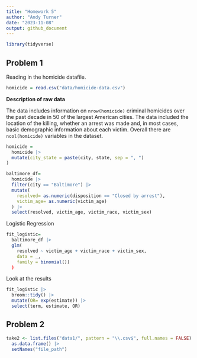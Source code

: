 ```yaml
---
title: "Homework 5"
author: "Andy Turner"
date: "2023-11-08"
output: github_document
---
```


```r
library(tidyverse)
```


## Problem 1 

Reading in the homicide datafile. 
```r
homicide = read.csv("data/homicide-data.csv")
```

**Description of raw data**

The data includes information on `nrow(homicide)` criminal homicides over the past decade in 50 of the largest American cities. The data included the location of the killing, whether an arrest was made and, in most cases, basic demographic information about each victim. Overall there are `ncol(homicide)` variables in the dataset. 

```r
homicide = 
  homicide |> 
  mutate(city_state = paste(city, state, sep = ", ")
)

baltimore_df=
  homicide |> 
  filter(city == "Baltimore") |> 
  mutate(
    resolved= as.numeric(disposition == "Closed by arrest"),
    victim_age= as.numeric(victim_age)
  ) |> 
  select(resolved, victim_age, victim_race, victim_sex)

```

Logistic Regression

```r
fit_logistic=
  baltimore_df |> 
  glm(
    resolved ~ victim_age + victim_race + victim_sex, 
    data = _, 
    family = binomial())
  )
```

Look at the results
```r
fit_logistic |> 
  broom::tidy() |> 
  mutate(OR= exp(estimate)) |> 
  select(term, estimate, OR)
```

## Problem 2

```r
take2 <- list.files("data1/", pattern = "\\.csv$", full.names = FALSE) |> 
  as.data.frame() |> 
  setNames("file_path")
 

```



